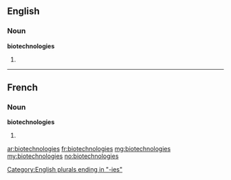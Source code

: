 ==English==

===Noun===
'''biotechnologies'''

# {{plural of|biotechnology}}

[[Category:English plurals ending in "-ies"]]

----

==French==

===Noun===
'''biotechnologies''' {{f}}

# {{plural of|biotechnologie|lang=fr}}

[[ar:biotechnologies]]
[[fr:biotechnologies]]
[[mg:biotechnologies]]
[[my:biotechnologies]]
[[no:biotechnologies]]
